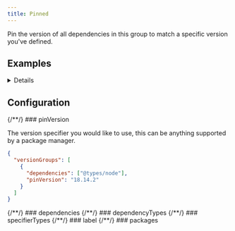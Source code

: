 ```yaml
---
title: Pinned
---
```



Pin the version of all dependencies in this group to match a specific version you've defined.

## Examples

<Details title="Example: Ensure AWS SDK dependencies always have the same version">

  <AwsExample level="h3" />
</Details>

## Configuration

<RequiredPill>
  {/**/}
  ### pinVersion
</RequiredPill>

The version specifier you would like to use, this can be anything supported by a package manager.

```json title=".syncpackrc"
{
  "versionGroups": [
    {
      "dependencies": ["@types/node"],
      "pinVersion": "18.14.2"
    }
  ]
}
```

<Dependencies>
  {/**/}
  ### dependencies
</Dependencies>

<DependencyTypes>
  {/**/}
  ### dependencyTypes
</DependencyTypes>

<SpecifierTypes>
  {/**/}
  ### specifierTypes
</SpecifierTypes>

<Label>
  {/**/}
  ### label
</Label>

<Packages>
  {/**/}
  ### packages
</Packages>
